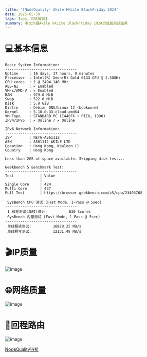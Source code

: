 ```yaml
---
title: '[NodeQuality] Akile HKLite BlackFriday 2024'
date: 2025-05-30
tags: [vps, DNS解锁]
summary: 本文介绍Akile HKLite BlackFriday 2024的性能测试结果
---
```


# 💻基本信息

```
Basic System Information:
---------------------------------
Uptime     : 16 days, 17 hours, 0 minutes
Processor  : Intel(R) Xeon(R) Gold 6133 CPU @ 2.50GHz
CPU cores  : 1 @ 2494.140 MHz
AES-NI     : ✔ Enabled
VM-x/AMD-V : ✔ Enabled
RAM        : 979.0 MiB
Swap       : 522.0 MiB
Disk       : 5.0 GiB
Distro     : Debian GNU/Linux 12 (bookworm)
Kernel     : 5.10.0-33-cloud-amd64
VM Type    : STANDARD PC (I440FX + PIIX, 1996)
IPv4/IPv6  : ✔ Online / ✔ Online

IPv6 Network Information:
---------------------------------
ISP        : NET6-AS61112
ASN        : AS61112 AKILE LTD
Location   : Hong Kong, Kowloon ()
Country    : Hong Kong

Less than 2GB of space available. Skipping disk test...

Geekbench 5 Benchmark Test:
---------------------------------
Test            | Value
                |
Single Core     | 424
Multi Core      | 437
Full Test       | https://browser.geekbench.com/v5/cpu/23496768

 SysBench CPU 测试 (Fast Mode, 1-Pass @ 5sec)
---------------------------------
 1 线程测试(单核)得分:          830 Scores
 SysBench 内存测试 (Fast Mode, 1-Pass @ 5sec)
---------------------------------
 单线程读测试:          16828.25 MB/s
 单线程写测试:          12131.49 MB/s
```

# 🎬IP质量

![image](https://i.111666.best/image/wCdFdycEf0f5CsBEwClREH.webp)

# 🌐网络质量

![image](https://i.111666.best/image/Uc5CDDKikLv0OuidrYirl2.webp)

# 📍回程路由

![image](https://i.111666.best/image/lNOfdCvUwXOjbM1NJng2hx.webp)

[NodeQuality链接](https://nodequality.com/r/fE9M00ixhHFMqxCL18EnS7NNHNNAhpV4)
